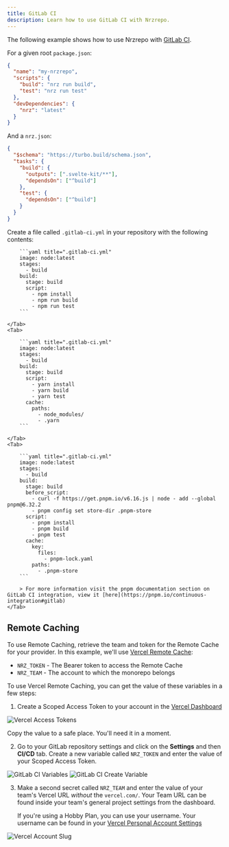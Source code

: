 ```yaml
---
title: GitLab CI
description: Learn how to use GitLab CI with Nrzrepo.
---
```



The following example shows how to use Nrzrepo with [GitLab CI](https://docs.gitlab.com/ee/ci/).

For a given root `package.json`:

```json title="./package.json"
{
  "name": "my-nrzrepo",
  "scripts": {
    "build": "nrz run build",
    "test": "nrz run test"
  },
  "devDependencies": {
    "nrz": "latest"
  }
}
```

And a `nrz.json`:

```json title="./nrz.json"
{
  "$schema": "https://turbo.build/schema.json",
  "tasks": {
    "build": {
      "outputs": [".svelte-kit/**"],
      "dependsOn": ["^build"]
    },
    "test": {
      "dependsOn": ["^build"]
    }
  }
}
```

Create a file called `.gitlab-ci.yml` in your repository with the following contents:

<PackageManagerTabs>
<Tab>

        ```yaml title=".gitlab-ci.yml"
        image: node:latest
        stages:
          - build
        build:
          stage: build
          script:
            - npm install
            - npm run build
            - npm run test
        ```

    </Tab>
    <Tab>

        ```yaml title=".gitlab-ci.yml"
        image: node:latest
        stages:
          - build
        build:
          stage: build
          script:
            - yarn install
            - yarn build
            - yarn test
          cache:
            paths:
              - node_modules/
              - .yarn
        ```

    </Tab>
    <Tab>

        ```yaml title=".gitlab-ci.yml"
        image: node:latest
        stages:
          - build
        build:
          stage: build
          before_script:
            - curl -f https://get.pnpm.io/v6.16.js | node - add --global pnpm@6.32.2
            - pnpm config set store-dir .pnpm-store
          script:
            - pnpm install
            - pnpm build
            - pnpm test
          cache:
            key:
              files:
                - pnpm-lock.yaml
            paths:
              - .pnpm-store
        ```

        > For more information visit the pnpm documentation section on GitLab CI integration, view it [here](https://pnpm.io/continuous-integration#gitlab)
    </Tab>

</PackageManagerTabs>

## Remote Caching

To use Remote Caching, retrieve the team and token for the Remote Cache for your provider. In this example, we'll use [Vercel Remote Cache](https://vercel.com/docs/monorepos/remote-caching):

- `NRZ_TOKEN` - The Bearer token to access the Remote Cache
- `NRZ_TEAM` - The account to which the monorepo belongs

To use Vercel Remote Caching, you can get the value of these variables in a few steps:

1. Create a Scoped Access Token to your account in the [Vercel Dashboard](https://vercel.com/account/tokens)

![Vercel Access Tokens](/images/docs/vercel-create-token.png)

Copy the value to a safe place. You'll need it in a moment.

2. Go to your GitLab repository settings and click on the **Settings** and then **CI/CD** tab. Create a new variable called `NRZ_TOKEN` and enter the value of your Scoped Access Token.

![GitLab CI Variables](/images/docs/gitlab-ci-variables.png)
![GitLab CI Create Variable](/images/docs/gitlab-ci-create-variable.png)

3. Make a second secret called `NRZ_TEAM` and enter the value of your team's Vercel URL _without_ the `vercel.com/`. Your Team URL can be found inside your team's general project settings from the dashboard.

   If you're using a Hobby Plan, you can use your username. Your username can be found in your [Vercel Personal Account Settings](https://vercel.com/account)

![Vercel Account Slug](/images/docs/vercel-slug.png)
